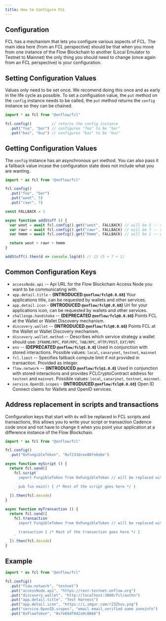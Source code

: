 ```yaml
---
title: How to Configure FCL
---
```


## Configuration

FCL has a mechanism that lets you configure various aspects of FCL.
The main idea here (from an FCL perspective) should be that when you move from one instance of the Flow Blockchain to another (Local Emulator to Testnet to Mainnet) the only thing you should need to change (once again from an FCL perspective) is your configuration.

## Setting Configuration Values

Values only need to be set once. We recomend doing this once and as early in the life cycle as possible.
To set a configuation value, the `put` method on the `config` instance needs to be called, the `put` method returns the `config` instance so they can be chained.

```javascript
import * as fcl from "@onflow/fcl"

fcl.config()         // returns the config instance
  .put("foo", "bar") // configures "foo" to be "bar"
  .put("baz", "buz") // configures "baz" to be "buz"
```

## Getting Configuration Values

The `config` instance has an asynchronous `get` method. You can also pass it a fallback value incase the configuration state does not include what you are wanting.

```javascript
import * as fcl from "@onflow/fcl"

fcl.config()
  .put("foo", "bar")
  .put("woot", 5)
  .put("rawr", 7)

const FALLBACK = 1

async function addStuff () {
  var woot = await fcl.config().get("woot", FALLBACK) // will be 5 -- set in the config before
  var rawr = await fcl.config().get("rawr", FALLBACK) // will be 7 -- set in the config before
  var hmmm = await fcl.config().get("hmmm", FALLBACK) // will be 1 -- uses fallback because this isnt in the config

  return woot + rawr + hmmm
}

addStuff().then(d => console.log(d)) // 13 (5 + 7 + 1)
```

## Common Configuration Keys

- `accessNode.api` -- Api URL for the Flow Blockchain Access Node you want to be communicating with.
- `app.detail.title` - **(INTRODUCED `@onflow/fcl@0.0.68`)** Your applications title, can be requested by wallets and other services.
- `app.detail.icon` - **(INTRODUCED `@onflow/fcl@0.0.68`)** Url for your applications icon, can be requested by wallets and other services.
- `challenge.handshake` -- **(DEPRECATED `@onflow/fcl@0.0.68`)** Points FCL at the Wallet or Wallet Discovery mechanism.
- `discovery.wallet` -- **(INTRODUCED `@onflow/fcl@0.0.68`)** Points FCL at the Wallet or Wallet Discovery mechanism.
- `discovery.wallet.method` -- Describes which service strategy a wallet should use: `IFRAME/RPC`, `POP/RPC`, `TAB/RPC`, `HTTP/POST`, `EXT/RPC`
- `env` -- **(DEPRECATED `@onflow/fcl@1.0.0`)** Used in conjunction with stored interactions. Possible values: `local`, `canarynet`, `testnet`, `mainnet`
- `fcl.limit` -- Specifies fallback compute limit if not provided in transaction.  Provided as integer.
- `flow.network` -- **(INTRODUCED `@onflow/fcl@1.0.0`)** Used in conjunction with stored interactions and provides FCLCryptoContract address for `testnet` and `mainnet`. Possible values: `local`, `canarynet`, `testnet`, `mainnet`.
- `service.OpenID.scopes` - **(INTRODUCED `@onflow/fcl@0.0.68`)** Open ID Connect claims for Wallets and OpenID services.

## Address replacement in scripts and transactions

Configuration keys that start with `0x` will be replaced in FCL scripts and transactions, this allows you to write your script or transaction Cadence code once and not have to change it when you point your application at a difference instance of the Flow Blockchain.

```javascript
import * as fcl from "@onflow/fcl"

fcl.config()
  .put("0xFungibleToken", "0xf233dcee88fe0abe")

async function myScript () {
  return fcl.send([
    fcl.script`
      import FungibleToken from 0xFungibleToken // will be replaced with 0xf233dcee88fe0abe because of the configuration

      pub fun main() { /* Rest of the script goes here */ }
    `
  ]).then(fcl.decode)
}

async function myTransaction () {
  return fcl.send([
    fcl.transaction`
      import FungibleToken from 0xFungibleToken // will be replaced with 0xf233dcee88fe0abe because of the configuration

      transaction { /* Rest of the transaction goes here */ }
    `
  ]).then(fcl.decode)
}
```

## Example

```javascript
import * as fcl from "@onflow/fcl"

fcl.config()
  .put("flow.network", "testnet")
  .put("accessNode.api", "https://rest-testnet.onflow.org")
  .put("discovery.wallet", "http://localhost:3000/fcl/authn")
  .put("app.detail.title", "Test Harness")
  .put("app.detail.icon", "https://i.imgur.com/r23Zhvu.png")
  .put("service.OpenID.scopes", "email email_verified name zoneinfo")
  .put("0xFlowToken", "0x7e60df042a9c0868")
```
